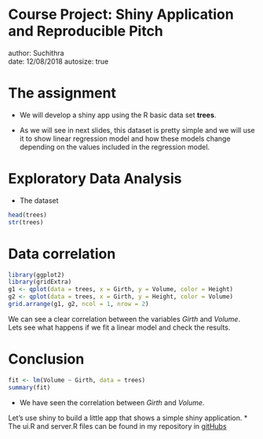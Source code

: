 Course Project: Shiny Application and Reproducible Pitch
========================================================
author: Suchithra  
date: 12/08/2018 
autosize: true

The assignment
========================================================

* We will develop a shiny app using the R basic data set **trees**. 

* As we will see in next slides, this dataset is pretty simple and we will use it to show linear regression model and how these models change depending on the values included in the regression model.  

Exploratory Data Analysis
========================================================

* The dataset
```r
head(trees)
str(trees)
```


Data correlation
========================================================

```r
library(ggplot2)
library(gridExtra)
g1 <- qplot(data = trees, x = Girth, y = Volume, color = Height)
g2 <- qplot(data = trees, x = Girth, y = Height, color = Volume)
grid.arrange(g1, g2, ncol = 1, nrow = 2)
```

We can see a clear correlation between the variables *Girth* and *Volume*. Lets see what happens if we fit a linear model and check the results.

Conclusion 
========================================================

```r
fit <- lm(Volume ~ Girth, data = trees)
summary(fit)
```

* We have seen the correlation between *Girth* and *Volume*.



Let's use shiny to build a little app that shows a simple shiny application.
* The ui.R and server.R files can be found in my repository in [gitHubs](https://github.com/suchithras/Developing-data-products/tree/master)
